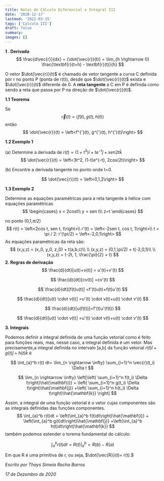 ```yaml
---
title: Notas de Cálculo Diferencial e Integral III
date: '2020-12-17'
lastmod: '2021-03-15'
tags: ['Calculo III']
draft: false
summary: 
images: []
---
```


**1 . Derivada**
$$
\frac{d\vec{r}}{dx} = {\dot{\vec{r}}(t)} = \lim_{h \rightarrow 0} \frac{\textbf{r}(t+h) - \textbf{r}(t)}{h}
$$


O vetor $\dot{\vec{r}}(t)$ é chamado de vetor tangente a curva C definida por r no ponto P (ponta de r(t)), desde que $\dot{\vec{r}}(t)$ exista e $\dot{\vec{r}}(t)$ diferente de 0. A $\textbf{reta tangente}$ a C em P é definida como sendo a reta que passa por P na direção de $\dot{\vec{r}}(t)$.



**1.1 Teorema**

Se 
$$
\vec{r}(t) = \left<f(t), g(t), h(t)\right>
$$
então 
$$
\dot{\vec{r}}(t) = \left<f^{'}(t), g^{'}(t), h^{'}(t)\right>
$$


**1.2 Exemplo 1**


(a) Determine a derivada de $r(t) = (1+t^3) \hat{i} + t e^{-t} \hat{j} + sen2t \hat{k}$
$$
\dot{\vec{r}}(t) = \left<3t^2, (1-t)e^{-t}, 2cos(2t)\right>
$$

(b) Encontre a derivada tangente no ponto onde t=0.

$$
\dot{\vec{r}}(t) = \left<0,1,2\right>
$$




**1.3 Exemplo 2**

Determine as equações paramétricas para a reta tangente à hélice com equações paramétricas
$$
\begin{cases}
x = 2cost\\
y = sen t\\
z=t
\end{cases}
$$


no ponto (0,1,$\pi$/2)
$$
r(t) = \left<2cos t, sen t, t\right>\\
r'(t) = \left<-2sen t, cos t, 1\right>\\
t = \pi / 2: r'(\pi/2) = \left<-2,0,1\right>
$$
As equações paramétricas da reta são:
$$
(x,y,z) = (x_0, y_0, z_0) + t(a,b,c)\\
\\
(x,y,z) = (0,1,\pi/2) + t(-2,0,1)\\
\\
(x,y,z) = (-2t, 1, \frac{\pi}{2} + t)
$$
**2. Regras de derivação**
$$
\frac{d}{dt}[u(t)+v(t)] = u'(t)+v'(t)
$$

$$
\frac{d}{dt}[cv(t)] =cv'(t)
$$

$$
\frac{d}{dt}[f(t)u(t)] =f'(t)u(t)+f(t)u'(t)
$$


$$
\frac{d}{dt}[u(t) \cdot v(t)] =u'(t) \cdot v(t)+u(t) \cdot v'(t)
$$

$$
\frac{d}{dt}[u(f(t))]=f'(t)u'(f(t))
$$

$$
\frac{d}{dt}[u(t) \cdot v(t)] =u'(t) \cdot v(t)+u(t) \cdot v'(t)
$$



**3. Integrais**

Podemos definir a integral definida de uma função vetorial como é feito para funções reais, mas, nesse caso, a integral definida é um vetor. Mas precisamente,a integral definida no intervalo [a,b] da função vetorial $r(t)\hat{i}+g(t)\hat{j}+h(t)\hat{k}$ é

$$
\int_{a}^b r(t) dt= \lim_{n \rightarrow \infty} \sum_{i=1}^n \vec{r}(t_i) \Delta t
$$


$$
\lim_{n \rightarrow \infty} \left[\left( \sum_{i=1}^n f(t_i) \Delta t\right)\hat{\mathbf{i}} + \left( \sum_{i=1}^n g(t_i) \Delta t\right)\hat{\mathbf{j}} +\left( \sum_{i=1}^n h(t_i) \Delta t\right)\hat{\mathbf{k}} \right]
$$



Assim, a integral de uma função vetorial é o vetor cujas componentes são as integrais definidas das funções componentes.
$$
\int_{a}^b r(t)dt = \left(\int_{a}^b f(t)dt\right)\hat{\mathbf{i}} + \left(\int_{a}^b g(t)dt\right)\hat{\mathbf{j}} +\left(\int_{a}^b h(t)dt\right)\hat{\mathbf{k}}
$$
também podemos estender o torema fundamental do cálculo:


$$
\int_{a}^b r(t)dt =R(t)|_{a}^b =R(b)-R(a)
$$

Em que R é uma primitiva de r, ou seja, $\dot{\vec{R}}(t)= r(t).$

*Escrito por Thays Simeia Rocha Barros*

*17 de Dezembro de 2020*